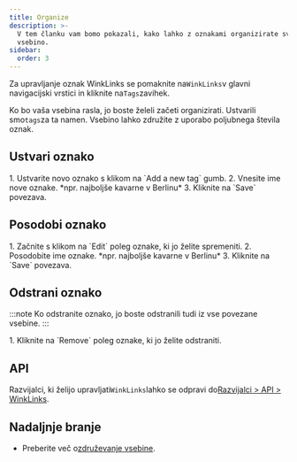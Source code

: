 ```yaml
---
title: Organize
description: >-
  V tem članku vam bomo pokazali, kako lahko z oznakami organizirate svojo
  vsebino.
sidebar:
  order: 3
---
```


Za upravljanje oznak WinkLinks se pomaknite na`WinkLinks`v glavni navigacijski vrstici in kliknite na`Tags`zavihek.

Ko bo vaša vsebina rasla, jo boste želeli začeti organizirati. Ustvarili smo`tags`za ta namen. Vsebino lahko združite z uporabo poljubnega števila oznak.

## Ustvari oznako

<Steps>
  1. Ustvarite novo oznako s klikom na `Add a new tag` gumb.
  2. Vnesite ime nove oznake. *npr. najboljše kavarne v Berlinu*
  3. Kliknite na `Save` povezava.
</Steps>


## Posodobi oznako

<Steps>
  1. Začnite s klikom na `Edit` poleg oznake, ki jo želite spremeniti.
  2. Posodobite ime oznake. *npr. najboljše kavarne v Berlinu*
  3. Kliknite na `Save` povezava.
</Steps>


## Odstrani oznako

:::note
Ko odstranite oznako, jo boste odstranili tudi iz vse povezane vsebine.
:::

<Steps>
  1. Kliknite na `Remove` poleg oznake, ki jo želite odstraniti.
</Steps>


## API

Razvijalci, ki želijo upravljati`WinkLinks`lahko se odpravi do[Razvijalci > API > WinkLinks](/developers/apis/#winklinks-api).

## Nadaljnje branje

* Preberite več o[združevanje vsebine](/link-manager/content#grouping-content).

